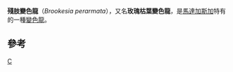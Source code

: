 {{Speciesbox 
| genus = Brookesia
| species = perarmata
| authority = Angel, 1933
| status = EN
| status_system = iucn3.1
| status_ref = <ref name=IUCN>{{IUCN2012|assessors=Madagascar Reptile & Amphibian Specialist Group|year=2011|title=Brookesia perarmata|id=3083|downloaded=2012-08-30}}</ref>
| image = Antsingy Leaf Chameleon (Brookesia perarmata) (captive specimen) (9671447065).jpg
| range_map = Brookesia perarmata distribution.png
| synonyms = * ''Leandria perarmata''
}}
'''殘肢變色龍'''（''Brookesia perarmata''），又名'''玫瑰枯葉變色龍'''，是[[馬達加斯加|馬達加斯加]]特有的一種[[變色龍|變色龍]]。

==參考==
{{reflist}}
{{Taxonbar|from=Q305612}}

[[Category:變色龍屬|C]]